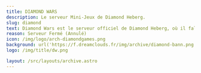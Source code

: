 ```yaml
---
title: DIAMOND WARS
description: Le serveur Mini-Jeux de Diamond Heberg.
slug: diamond
text: Diamond Wars est le serveur officiel de Diamond Heberg, où il falait récolter le plus de Diamand dans divers minis jeux.
reason: Serveur Fermé (Annulé)
icon: /img/logo/arch-diamondgames.png
background: url('https://f.dreamclouds.fr/img/archive/diamond-bann.png')
logo: /img/title/dw.png

layout: /src/layouts/archive.astro
---
```



<ArchiveCard
  title="Bannière de Diamond Wars"
  description="Ma première bannière en 3d, à lépoque faite sur Mine-Imator."
  image="/img/archive/diamond-bann.png"
  base="col-span-2"
/>

<ArchiveCard
  title="Logo de Diamond Games"
  description="C'est moi qui l'ai fait :D"
  image="/img/archive/diamondwars.png"
  base="col-span-1 row-span-1"
/>

<ArchiveCard
  title="Logo de Diamond Games"
  description="C'est moi qui l'ai fait :D"
  image="/img/archive/diamondwars.png"
  base="col-span-1 row-span-1"
/>
